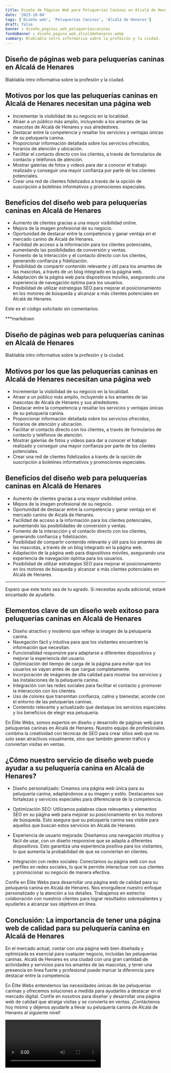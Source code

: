 ```yaml
---
title: Diseño de Páginas Web para Peluquerías Caninas en Alcalá de Henares
date: '2023-10-04'
tags: ['Diseño web', 'Peluquerías Caninas', 'Alcalá de Henares']
draft: false
banner : diseño_paginas_web_peluqueríascaninas
fondoBanner : diseño_pagina_web_alcaládehenares.webp
summary: Blablabla intro informativa sobre la profesión y la ciudad.
---
```


## **Diseño de páginas web para peluquerías caninas en Alcalá de Henares**

Blablabla intro informativa sobre la profesión y la ciudad.

## **Motivos por los que las peluquerías caninas en Alcalá de Henares necesitan una página web**

* Incrementar la visibilidad de su negocio en la localidad.
* Atraer a un público más amplio, incluyendo a los amantes de las mascotas de Alcalá de Henares y sus alrededores.
* Destacar entre la competencia y resaltar los servicios y ventajas únicas de su peluquería canina.
* Proporcionar información detallada sobre los servicios ofrecidos, horarios de atención y ubicación.
* Facilitar el contacto directo con los clientes, a través de formularios de contacto y teléfonos de atención.
* Mostrar galerías de fotos y videos para dar a conocer el trabajo realizado y conseguir una mayor confianza por parte de los clientes potenciales.
* Crear una red de clientes fidelizados a través de la opción de suscripción a boletines informativos y promociones especiales.

## **Beneficios del diseño web para peluquerías caninas en Alcalá de Henares**

* Aumento de clientes gracias a una mayor visibilidad online.
* Mejora de la imagen profesional de su negocio.
* Oportunidad de destacar entre la competencia y ganar ventaja en el mercado canino de Alcalá de Henares.
* Facilidad de acceso a la información para los clientes potenciales, aumentando las posibilidades de conversión y ventas.
* Fomento de la interacción y el contacto directo con los clientes, generando confianza y fidelización.
* Posibilidad de compartir contenido relevante y útil para los amantes de las mascotas, a través de un blog integrado en la página web.
* Adaptación de la página web para dispositivos móviles, asegurando una experiencia de navegación óptima para los usuarios.
* Posibilidad de utilizar estrategias SEO para mejorar el posicionamiento en los motores de búsqueda y alcanzar a más clientes potenciales en Alcalá de Henares.

Este es el código solicitado sin comentarios:

***markdown
## **Diseño de páginas web para peluquerías caninas en Alcalá de Henares**

Blablabla intro informativa sobre la profesión y la ciudad.

## **Motivos por los que las peluquerías caninas en Alcalá de Henares necesitan una página web**

* Incrementar la visibilidad de su negocio en la localidad.
* Atraer a un público más amplio, incluyendo a los amantes de las mascotas de Alcalá de Henares y sus alrededores.
* Destacar entre la competencia y resaltar los servicios y ventajas únicas de su peluquería canina.
* Proporcionar información detallada sobre los servicios ofrecidos, horarios de atención y ubicación.
* Facilitar el contacto directo con los clientes, a través de formularios de contacto y teléfonos de atención.
* Mostrar galerías de fotos y videos para dar a conocer el trabajo realizado y conseguir una mayor confianza por parte de los clientes potenciales.
* Crear una red de clientes fidelizados a través de la opción de suscripción a boletines informativos y promociones especiales.

## **Beneficios del diseño web para peluquerías caninas en Alcalá de Henares**

* Aumento de clientes gracias a una mayor visibilidad online.
* Mejora de la imagen profesional de su negocio.
* Oportunidad de destacar entre la competencia y ganar ventaja en el mercado canino de Alcalá de Henares.
* Facilidad de acceso a la información para los clientes potenciales, aumentando las posibilidades de conversión y ventas.
* Fomento de la interacción y el contacto directo con los clientes, generando confianza y fidelización.
* Posibilidad de compartir contenido relevante y útil para los amantes de las mascotas, a través de un blog integrado en la página web.
* Adaptación de la página web para dispositivos móviles, asegurando una experiencia de navegación óptima para los usuarios.
* Posibilidad de utilizar estrategias SEO para mejorar el posicionamiento en los motores de búsqueda y alcanzar a más clientes potenciales en Alcalá de Henares.
***

Espero que este texto sea de tu agrado. Si necesitas ayuda adicional, estaré encantado de ayudarte.

<GifSeo />

<Cta />

## Elementos clave de un diseño web exitoso para peluquerías caninas en Alcalá de Henares

- Diseño atractivo y moderno que refleje la imagen de la peluquería canina.
- Navegación fácil y intuitiva para que los visitantes encuentren la información que necesitan.
- Funcionalidad responsive para adaptarse a diferentes dispositivos y mejorar la experiencia del usuario.
- Optimización del tiempo de carga de la página para evitar que los usuarios se vayan antes de que cargue completamente.
- Incorporación de imágenes de alta calidad para mostrar los servicios y las instalaciones de la peluquería canina.
- Integración con las redes sociales para facilitar el contacto y promover la interacción con los clientes.
- Uso de colores que transmitan confianza, calma y bienestar, acorde con el entorno de las peluquerías caninas.
- Contenido relevante y actualizado que destaque los servicios especiales y los beneficios de elegir esa peluquería.

En Élite Webs, somos expertos en diseño y desarrollo de páginas web para peluquerías caninas en Alcalá de Henares. Nuestro equipo de profesionales combina la creatividad con técnicas de SEO para crear sitios web que no solo sean atractivos visualmente, sino que también generen tráfico y conviertan visitas en ventas.

## ¿Cómo nuestro servicio de diseño web puede ayudar a su peluquería canina en Alcalá de Henares?

- Diseño personalizado: Creamos una página web única para su peluquería canina, adaptándonos a su imagen y estilo. Destacamos sus fortalezas y servicios especiales para diferenciarse de la competencia.

- Optimización SEO: Utilizamos palabras clave relevantes y elementos SEO en su página web para mejorar su posicionamiento en los motores de búsqueda. Esto asegura que su peluquería canina sea visible para aquellos que buscan estos servicios en Alcalá de Henares.

- Experiencia de usuario mejorada: Diseñamos una navegación intuitiva y fácil de usar, con un diseño responsive que se adapta a diferentes dispositivos. Esto garantiza una experiencia positiva para los visitantes, lo que aumenta la probabilidad de que se conviertan en clientes.

- Integración con redes sociales: Conectamos su página web con sus perfiles en redes sociales, lo que le permite interactuar con sus clientes y promocionar su negocio de manera efectiva.

Confíe en Élite Webs para desarrollar una página web de calidad para su peluquería canina en Alcalá de Henares. Nos enorgullece nuestro enfoque personalizado y la atención a los detalles. Trabajamos en estrecha colaboración con nuestros clientes para lograr resultados sobresalientes y ayudarles a alcanzar sus objetivos en línea.

## Conclusión: La importancia de tener una página web de calidad para su peluquería canina en Alcalá de Henares

En el mercado actual, contar con una página web bien diseñada y optimizada es esencial para cualquier negocio, incluidas las peluquerías caninas. Alcalá de Henares es una ciudad con una gran cantidad de actividades y servicios para los amantes de las mascotas, y tener una presencia en línea fuerte y profesional puede marcar la diferencia para destacar entre la competencia.

En Élite Webs entendemos las necesidades únicas de las peluquerías caninas y ofrecemos soluciones a medida para ayudarles a destacar en el mercado digital. Confíe en nosotros para diseñar y desarrollar una página web de calidad que atraiga visitas y se convierta en ventas. ¡Contáctenos hoy mismo y déjenos ayudarle a llevar su peluquería canina de Alcalá de Henares al siguiente nivel!

<Video />

<CtaBot job='Peluquerías Caninas' city='Alcalá de Henares'/>

<Gmaps query='Alcalá de Henares+españa+maps' />